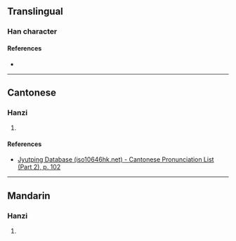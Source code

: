 {{character info/new}}
==Translingual==

===Han character===
{{Han char|rn=49|rad=己|as=05|sn=8|four=|canj=SRRU|ids=⿰召巳}}

====References====
* {{Han ref|kx=0327.050|dkj=08752|dj=0631.110|hdz=20986.050|uh=5DF6|ud=24054}}

----

==Cantonese==

===Hanzi===
{{yue-hanzi|jyut=[[ciu1]]|y=chiu1}}

# {{defn|lang=yue|sort=己05}}

====References====
* [http://www.iso10646hk.net/jp/document/download.jsp Jyutping Database (iso10646hk.net) - Cantonese Pronunciation List (Part 2), p. 102]

----

==Mandarin==

===Hanzi===
{{cmn-hanzi|pin=[[zhāo]] ([[zhao1]])|wg=chao<sup>1</sup>}}

# {{defn|lang=cmn|sort=己05}}